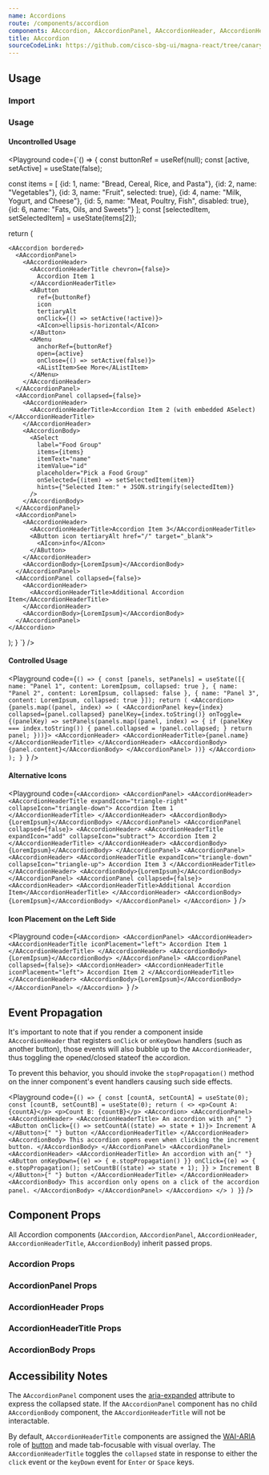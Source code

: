 ```yaml
---
name: Accordions
route: /components/accordion
components: AAccordion, AAccordionPanel, AAccordionHeader, AAccordionHeaderTitle, AAccordionBody
title: AAccordion
sourceCodeLink: https://github.com/cisco-sbg-ui/magna-react/tree/canary/framework/components/AAccordion
---
```


## Usage

### Import

<ComponentImport components="AAccordion" />

### Usage

#### Uncontrolled Usage

<Playground
  code={`() => {
  const buttonRef = useRef(null);
  const [active, setActive] = useState(false);
 
  const items = [
  {id: 1, name: "Bread, Cereal, Rice, and Pasta"},
  {id: 2, name: "Vegetables"},
  {id: 3, name: "Fruit", selected: true},
  {id: 4, name: "Milk, Yogurt, and Cheese"},
  {id: 5, name: "Meat, Poultry, Fish", disabled: true},
  {id: 6, name: "Fats, Oils, and Sweets"}
  ];
  const [selectedItem, setSelectedItem] = useState(items[2]);

return (

    <AAccordion bordered>
      <AAccordionPanel>
        <AAccordionHeader>
          <AAccordionHeaderTitle chevron={false}>
            Accordion Item 1
          </AAccordionHeaderTitle>
          <AButton
            ref={buttonRef}
            icon
            tertiaryAlt
            onClick={() => setActive(!active)}>
            <AIcon>ellipsis-horizontal</AIcon>
          </AButton>
          <AMenu
            anchorRef={buttonRef}
            open={active}
            onClose={() => setActive(false)}>
            <AListItem>See More</AListItem>
          </AMenu>
        </AAccordionHeader>
      </AAccordionPanel>
      <AAccordionPanel collapsed={false}>
        <AAccordionHeader>
          <AAccordionHeaderTitle>Accordion Item 2 (with embedded ASelect)</AAccordionHeaderTitle>
        </AAccordionHeader>
        <AAccordionBody>
          <ASelect
            label="Food Group"
            items={items}
            itemText="name"
            itemValue="id"
            placeholder="Pick a Food Group"
            onSelected={(item) => setSelectedItem(item)}
            hints={"Selected Item:" + JSON.stringify(selectedItem)}
          />
        </AAccordionBody>
      </AAccordionPanel>
      <AAccordionPanel>
        <AAccordionHeader>
          <AAccordionHeaderTitle>Accordion Item 3</AAccordionHeaderTitle>
          <AButton icon tertiaryAlt href="/" target="_blank">
            <AIcon>info</AIcon>
          </AButton>
        </AAccordionHeader>
        <AAccordionBody>{LoremIpsum}</AAccordionBody>
      </AAccordionPanel>
      <AAccordionPanel collapsed={false}>
        <AAccordionHeader>
          <AAccordionHeaderTitle>Additional Accordion Item</AAccordionHeaderTitle>
        </AAccordionHeader>
        <AAccordionBody>{LoremIpsum}</AAccordionBody>
      </AAccordionPanel>
    </AAccordion>

);
} `} />

#### Controlled Usage

<Playground
  code={`() => {
  const [panels, setPanels] = useState([{
    name: "Panel 1",
    content: LoremIpsum,
    collapsed: true
  },
  {
    name: "Panel 2",
    content: LoremIpsum,
    collapsed: false
  },
  {
    name: "Panel 3",
    content: LoremIpsum,
    collapsed: true
  }]);
  return (
    <AAccordion>
      {panels.map((panel, index) => (
        <AAccordionPanel key={index} collapsed={panel.collapsed} panelKey={index.toString()} onToggle={(panelKey) => setPanels(panels.map((panel, index) => {
          if (panelKey === index.toString()) {
            panel.collapsed = !panel.collapsed;
          }
          return panel;
        }))}>
          <AAccordionHeader>
            <AAccordionHeaderTitle>{panel.name}</AAccordionHeaderTitle>
          </AAccordionHeader>
          <AAccordionBody>{panel.content}</AAccordionBody>
        </AAccordionPanel>
      ))}
    </AAccordion>
  );
}
`}
/>

#### Alternative Icons

<Playground
  code={`<AAccordion>
  <AAccordionPanel>
    <AAccordionHeader>
      <AAccordionHeaderTitle
        expandIcon="triangle-right"
        collapseIcon="triangle-down">
        Accordion Item 1
      </AAccordionHeaderTitle>
    </AAccordionHeader>
    <AAccordionBody>{LoremIpsum}</AAccordionBody>
  </AAccordionPanel>
  <AAccordionPanel collapsed={false}>
    <AAccordionHeader>
      <AAccordionHeaderTitle expandIcon="add" collapseIcon="subtract">
        Accordion Item 2
      </AAccordionHeaderTitle>
    </AAccordionHeader>
    <AAccordionBody>{LoremIpsum}</AAccordionBody>
  </AAccordionPanel>
  <AAccordionPanel>
    <AAccordionHeader>
      <AAccordionHeaderTitle
        expandIcon="triangle-down"
        collapseIcon="triangle-up">
        Accordion Item 3
      </AAccordionHeaderTitle>
    </AAccordionHeader>
    <AAccordionBody>{LoremIpsum}</AAccordionBody>
  </AAccordionPanel>
  <AAccordionPanel collapsed={false}>
    <AAccordionHeader>
      <AAccordionHeaderTitle>Additional Accordion Item</AAccordionHeaderTitle>
    </AAccordionHeader>
    <AAccordionBody>{LoremIpsum}</AAccordionBody>
  </AAccordionPanel>
</AAccordion>
`}
/>

#### Icon Placement on the Left Side

<Playground
  code={`<AAccordion>
<AAccordionPanel>
<AAccordionHeader>
<AAccordionHeaderTitle
  iconPlacement="left">
  Accordion Item 1
</AAccordionHeaderTitle>
</AAccordionHeader>
<AAccordionBody>{LoremIpsum}</AAccordionBody>
</AAccordionPanel>
<AAccordionPanel collapsed={false}>
  <AAccordionHeader>
    <AAccordionHeaderTitle
      iconPlacement="left">
      Accordion Item 2
    </AAccordionHeaderTitle>
  </AAccordionHeader>
  <AAccordionBody>{LoremIpsum}</AAccordionBody>
</AAccordionPanel>
</AAccordion>
`}
/>

## Event Propagation

It's important to note that if you render a component inside `AAccordionHeader` that registers `onClick` or `onKeyDown` handlers (such as another button), those events will also bubble up to the `AAccordionHeader`, thus toggling the opened/closed stateof the accordion.

To prevent this behavior, you should invoke the `stopPropagation()` method on the inner component's event handlers causing such side effects.

<Playground
  code={`() => {
    const [countA, setCountA] = useState(0);
    const [countB, setCountB] = useState(0);
    return (
      <>
        <p>Count A: {countA}</p>
        <p>Count B: {countB}</p>
        <AAccordion>
          <AAccordionPanel>
            <AAccordionHeader>
              <AAccordionHeaderTitle>
                An accordion with an{" "}
                <AButton onClick={() => setCountA((state) => state + 1)}>
                  Increment A
                </AButton>{" "}
                button
              </AAccordionHeaderTitle>
            </AAccordionHeader>
            <AAccordionBody>
              This accordion opens even when clicking the increment button.
            </AAccordionBody>
          </AAccordionPanel>
          <AAccordionPanel>
            <AAccordionHeader>
              <AAccordionHeaderTitle>
                An accordion with an{" "}
                <AButton
                  onKeyDown={(e) => {
                    e.stopPropagation()
                  }}
                  onClick={(e) => {
                    e.stopPropagation();
                    setCountB((state) => state + 1);
                  }}
                >
                  Increment B
                </AButton>{" "}
                button
              </AAccordionHeaderTitle>
            </AAccordionHeader>
            <AAccordionBody>
              This accordion only opens on a click of the accordion panel.
            </AAccordionBody>
          </AAccordionPanel>
        </AAccordion>
      </>
    )
  }`}
/>

## Component Props

All Accordion components (`AAccordion`, `AAccordionPanel`, `AAccordionHeader`, `AAccordionHeaderTitle`, `AAccordionBody`) inherit passed props.

### Accordion Props

<Props of="AAccordion" />

### AccordionPanel Props

<Props of="AAccordionPanel" />

### AccordionHeader Props

<Props of="AAccordionHeader" />

### AccordionHeaderTitle Props

<Props of="AAccordionHeaderTitle" />

### AccordionBody Props

<Props of="AAccordionBody" />

## Accessibility Notes

The `AAccordionPanel` component uses the [aria-expanded](https://www.w3.org/TR/wai-aria/#aria-expanded) attribute to express the collapsed state.
If the `AAccordionPanel` component has no child `AAccordionBody` component, the `AAccordionHeaderTitle` will not be interactable.

By default, `AAccordionHeaderTitle` components are assigned the [WAI-ARIA](https://www.w3.org/WAI/standards-guidelines/aria/) role of [button](https://www.w3.org/TR/wai-aria/#button) and made tab-focusable with visual overlay.
The `AAccordionHeaderTitle` toggles the `collapsed` state in response to either the `click` event or the `keyDown` event for `Enter` or `Space` keys.
